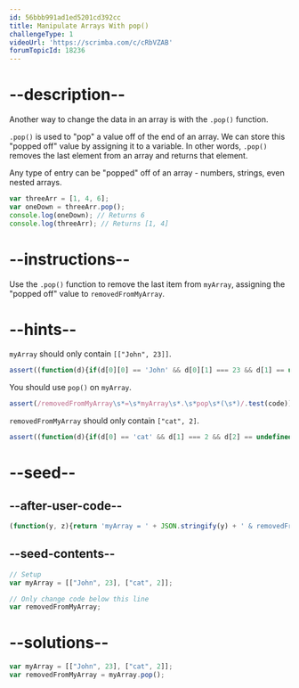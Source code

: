 ```yaml
---
id: 56bbb991ad1ed5201cd392cc
title: Manipulate Arrays With pop()
challengeType: 1
videoUrl: 'https://scrimba.com/c/cRbVZAB'
forumTopicId: 18236
---
```


# --description--

Another way to change the data in an array is with the `.pop()` function.

`.pop()` is used to "pop" a value off of the end of an array. We can store this "popped off" value by assigning it to a variable. In other words, `.pop()` removes the last element from an array and returns that element.

Any type of entry can be "popped" off of an array - numbers, strings, even nested arrays.

```js
var threeArr = [1, 4, 6];
var oneDown = threeArr.pop();
console.log(oneDown); // Returns 6
console.log(threeArr); // Returns [1, 4]
```

# --instructions--

Use the `.pop()` function to remove the last item from `myArray`, assigning the "popped off" value to `removedFromMyArray`.

# --hints--

`myArray` should only contain `[["John", 23]]`.

```js
assert((function(d){if(d[0][0] == 'John' && d[0][1] === 23 && d[1] == undefined){return true;}else{return false;}})(myArray));
```

You should use `pop()` on `myArray`.

```js
assert(/removedFromMyArray\s*=\s*myArray\s*.\s*pop\s*(\s*)/.test(code));
```

`removedFromMyArray` should only contain `["cat", 2]`.

```js
assert((function(d){if(d[0] == 'cat' && d[1] === 2 && d[2] == undefined){return true;}else{return false;}})(removedFromMyArray));
```

# --seed--

## --after-user-code--

```js
(function(y, z){return 'myArray = ' + JSON.stringify(y) + ' & removedFromMyArray = ' + JSON.stringify(z);})(myArray, removedFromMyArray);
```

## --seed-contents--

```js
// Setup
var myArray = [["John", 23], ["cat", 2]];

// Only change code below this line
var removedFromMyArray;
```

# --solutions--

```js
var myArray = [["John", 23], ["cat", 2]];
var removedFromMyArray = myArray.pop();
```
